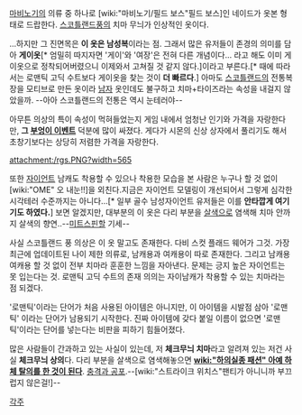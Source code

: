 [[마비노기]]의 의류 중 하나로 [wiki:"마비노기/필드 보스"필드 보스]인 네이드가 옷본 형태로 드랍한다.
[[스코틀랜드]]풍의 치마 무늬가 인상적인 옷이다. 





…하지만 그 진면목은 '''이 옷은 남성복'''이라는 점. 그래서 많은 유저들이 존경의 의미를 담아 '''게이옷'''[* 엄밀히 따지자면 '게이'와 '여장'은 전혀 다른 개념이다... 라고 해도 이미 게이옷으로 정착되어버렸으니 이제와서 고쳐질 것 같지 않다.]이라고 부른다.[* 때에 따라서는 로맨틱 고딕 수트보다 게이옷을 찾는 것이 '''더 빠르다'''.] 아마도 [[스코틀랜드]]의 전통복장을 모티브로 만든 옷이라 [[남자]] 옷인데도 불구하고 치마+타이즈라는 속성을 내걸지 않았을까. --아아 스코틀랜드의 전통은 역시 눈테러야--

아무튼 의상의 특이 속성이 먹혀들었는지 게임 내에서 엄청난 인기와 가격을 자랑한다만, '''그 [[부엉이 이벤트]]''' 덕분에 많이 싸졌다. 게다가 시몬의 신상 상자에서 풀리기도 해서 초창기보다는 상당히 저렴한 가격을 자랑한다.

attachment:/rgs.PNG?width=565

또한 [[자이언트]] 남캐도 착용할 수 있으나 착용한 모습을 본 사람은 누구나 할 것 없이 [wiki:"OME" 오 내눈!!]을 외친다.지금은 자이언트 모델링이 개선되어서 그렇게 심각한 시각테러 수준까지는 아니다…[* 일부 골수 남성자이언트 유저들은 이를 '''안타깝게 여기기도 하였다.'''] 보면 알겠지만, 대부분의 이 옷은 다리 부분을 [[살색]]으로 염색해 치마 안까지 살색의 향연..--[[미트스핀]]할 기세--

사실 스코틀랜드 풍 의상은 이 옷 말고도 존재한다. 다비 스컷 플래드 웨어가 그것. 가장 최근에 업데이트된 나이 제한 의류로, 남캐용과 여캐용이 따로 존재한다. 그리고 남캐용 여캐용 할 것 없이 전부 치마라 훈훈한 느낌을 자아낸다. 문제는 긍지 높은 자이언트는 못 입는다는 것. 로맨틱 고딕 수트의 존재 의의는 자이남캐가 착용할 수 있는 치마라는 점 되겠다.

'로맨틱'이라는 단어가 처음 사용된 아이템은 아니지만, 이 아이템을 시발점 삼아 '로맨틱' 이라는 단어가 남용되기 시작한다. 진짜 아이템에 갖다 붙일 이름이 없으면 '로맨틱'이라는 단어를 넣는다는 비판을 피하기 힘들어졌다.


많은 사람들이 간과하고 있는 사실이 있는데, 저 '''체크무늬 치마'''라고 알려져 있는 저건 사실 '''체크무늬 상의'''다. 다리 부분을 살색으로 염색해놓으면 '''[[wiki:"하의실종 패션" 아예 하체 탈의를 한 것이 된다]]'''. [[충격과 공포]].--[wiki:"스트라이크 위치스"팬티가 아니니까 부끄럽지 않은걸!]--

[[각주]]
